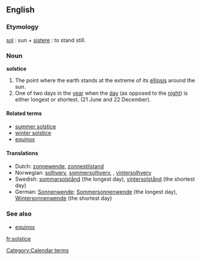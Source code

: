 ==English==

===Etymology===
{{L.}} [[sol]] : sun + [[sistere]] : to stand still.

===Noun===
'''solstice'''
# The point where the earth stands at the extreme of its [[ellipsis]] around the sun.
# One of two days in the [[year]] when the [[day]] (as opposed to the [[night]]) is either longest or shortest. (21 June and 22 December).

====Related terms====
*[[summer solstice]]
*[[winter solstice]]
*[[equinox]]

====Translations====
*Dutch: [[zonnewende]], [[zonnestilstand]]
*Norwegian: [[solhverv]], [[sommersolhverv]], , [[vintersolhverv]]
*Swedish: [[sommarsolstånd]] (the longest day), [[vintersolstånd]] (the shortest day)
*German: [[Sonnenwende]]; [[Sommersonnenwende]] (the longest day), [[Wintersonnenwende]] (the shortest day)

===See also===
*[[equinox]]

[[Category:Calendar terms]]
[[fr:solstice]]